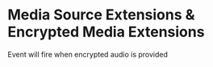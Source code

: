 
<Meta title="MSE-EME" component={AudioPlayer} />

# Media Source Extensions & Encrypted Media Extensions

Event will fire when encrypted audio is provided

<Preview>
  <Story name="MSE-EME">
    <MediaSourcePlayer onEncrypted={action('onEncrypted')} />
  </Story>
</Preview>
